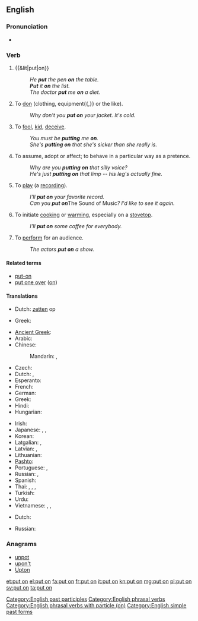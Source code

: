 ==English==

===Pronunciation===
* {{audio|En-uk-to put on.ogg|Audio (UK)}}

===Verb===
{{en-verb|head=[[put]] [[on]]|puts on|putting on|put on}} {{transitive}}

# {{&lit|put|on}}
#: ''He '''put''' the pen '''on''' the table.''
#: '''''Put''' it '''on''' the list.''
#: ''The doctor '''put''' me '''on''' a diet.''
# To [[don]] (clothing, equipment{{,}} or the like).
#: ''Why don't you '''put on''' your jacket. It's cold.''
# To [[fool]], [[kid]], [[deceive]].
#: ''You must be '''putting''' me '''on'''.''
#: ''She's '''putting on''' that she's sicker than she really is.''
# To assume, adopt or affect; to behave in a particular way as a pretence.
#: ''Why are you '''putting on''' that silly voice?''
#: ''He's just '''putting on''' that limp -- his leg's actually fine.''
# To [[play]] (a [[recording]]).
#: ''I'll '''put on''' your favorite record.''
#: ''Can you '''put on''' ''The Sound of Music''? I'd like to see it again.''
# To initiate [[cook]]ing or [[warm]]ing, especially on a [[stovetop]].
#: ''I'll '''put on''' some coffee for everybody.''
# To [[perform]] for an audience.
#: ''The actors '''put on''' a show.''

====Related terms====
* [[put-on]]
* [[put one over]] ([[on]])

====Translations====
{{trans-top|to place upon}}
* Dutch: [[zetten]] op
{{trans-mid}}
* Greek: {{t+|el|βάζω|tr=vázo}}
{{trans-bottom}}

{{trans-top|to don clothing}}
* [[Ancient Greek]]: {{tø|grc|ἕννυμι|tr=hennumi|sc=polytonic}}
* Arabic: {{t-|ar|لبس|tr=lábisa}}
* Chinese:
*: Mandarin: {{t|cmn|穿上|tr=chuānshang|sc=Hani}}, {{t-|cmn|穿|tr=chuān|sc=Hani}}
* Czech: {{t-|cs|obléct}}
* Dutch: {{t+|nl|aantrekken}}, {{t+|nl|aandoen}}
* Esperanto: {{t-|eo|surmeti|xs=Esperanto}}
* French: {{t+|fr|mettre}}
* German: {{t+|de|anziehen}}
* Greek: {{t+|el|βάζω|tr=vázo}}
* Hindi: {{t-|hi|पहनना|tr=pahannā|sc=Deva}}
* Hungarian: {{t+|hu|felvesz}}
{{trans-mid}}
* Irish: {{t-|ga|cuir ar|xs=Irish}}
* Japanese: {{t+|ja|着る|tr=[[きる]], kiru}}, {{t-|ja|履く|tr=[[はく]], haku}}, {{t-|ja|被る|tr=[[かぶる]], kaburu}}
* Korean: {{t+|ko|입다|tr=ipda|sc=Kore}}
* Latgalian: {{tø|ltg|maukt}}, {{tø|ltg|viļkt}}
* Latvian: {{t-|lv|vilkt}}, {{t-|lv|aut}}
* Lithuanian: {{t-|lt|auti}}
* [[Pashto]]: {{t+|ps|اغوستل|tr=aγustəl|sc=ps-Arab|xs=Pashto}}
* Portuguese: {{t+|pt|vestir}}, {{t+|pt|pôr}}
* Russian: {{qualifier|imperfective}} {{t+|ru|надевать|tr=nadevát'}}, {{qualifier|perfective}} {{t+|ru|надеть|tr=nadét'}}
* Spanish: {{t+|es|ponerse}}
* Thai: {{t+|th|ใส่|tr=sài|sc=Thai}}, {{t-|th|สวมใส่|tr=sŭam sài|sc=Thai}}, {{t+|th|สวม|tr=sŭam|sc=Thai}}, {{t-|th|ครอง|tr=krong|sc=Thai}}
* Turkish: {{t+|tr|giymek}}
* Urdu: {{t-|ur|پہننا|tr=pahannā|sc=ur-Arab}}
* Vietnamese: {{t-|vi|mặc vào}}, {{qualifier|spectacles, earrings, etc.}} {{t-|vi|đeo vào}}, {{qualifier|shoes}} {{t+|vi|đi vào}}
{{trans-bottom}}

{{trans-top|to play recorded music}}
* Dutch: {{t+|nl|opzetten}}
{{trans-mid}}
* Russian: {{t+|ru|ставить|tr=stávit'|sc=Cyrl}}
{{trans-bottom}}

===Anagrams===
* [[unpot#English|unpot]]
* [[upon't#English|upon't]]
* [[Upton#English|Upton]]

[[Category:English past participles]]
[[Category:English phrasal verbs]]
[[Category:English phrasal verbs with particle (on)]]
[[Category:English simple past forms]]

[[et:put on]]
[[el:put on]]
[[fa:put on]]
[[fr:put on]]
[[it:put on]]
[[kn:put on]]
[[mg:put on]]
[[pl:put on]]
[[sv:put on]]
[[ta:put on]]